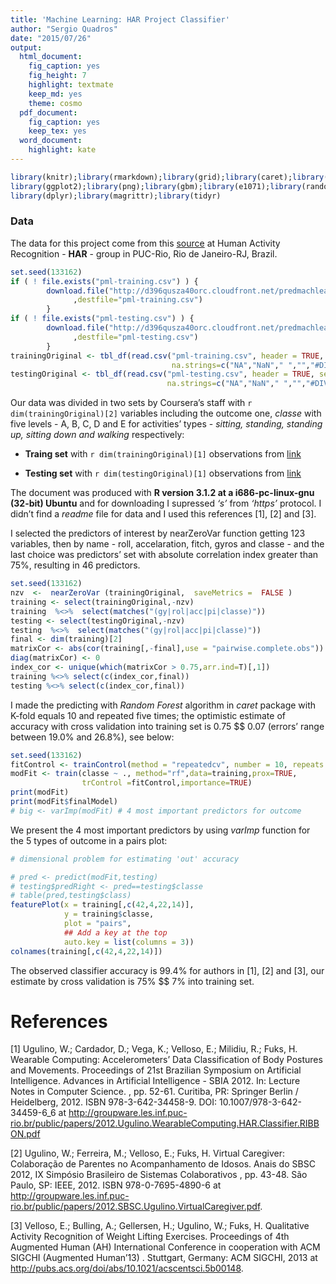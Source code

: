 ```yaml
---
title: 'Machine Learning: HAR Project Classifier'
author: "Sergio Quadros"
date: "2015/07/26"
output:
  html_document:
    fig_caption: yes
    fig_height: 7
    highlight: textmate
    keep_md: yes
    theme: cosmo
  pdf_document:
    fig_caption: yes
    keep_tex: yes
  word_document:
    highlight: kate
---
```


```r
library(knitr);library(rmarkdown);library(grid);library(caret);library(xtable)
library(ggplot2);library(png);library(gbm);library(e1071);library(randomForest)
library(dplyr);library(magrittr);library(tidyr)
```

### Data 

The data for this project come from this [source](http://groupware.les.inf.puc-rio.br/har) at Human Activity Recognition - **HAR** - group in PUC-Rio, Rio de Janeiro-RJ, Brazil.

```r
set.seed(133162)
if ( ! file.exists("pml-training.csv") ) {
        download.file("http://d396qusza40orc.cloudfront.net/predmachlearn/pml-training.csv"
              ,destfile="pml-training.csv")
        }
if ( ! file.exists("pml-testing.csv") ) {
        download.file("http://d396qusza40orc.cloudfront.net/predmachlearn/pml-training.csv"
              ,destfile="pml-testing.csv")
        }
trainingOriginal <- tbl_df(read.csv("pml-training.csv", header = TRUE, sep = ",",
                                    na.strings=c("NA","NaN"," ","","#DIV/0!")))
testingOriginal <- tbl_df(read.csv("pml-testing.csv", header = TRUE, sep = ",",
                                   na.strings=c("NA","NaN"," ","","#DIV/0!")))
```

Our data was divided in two sets by Coursera's staff with `r dim(trainingOriginal)[2]` variables including the outcome one, _classe_ with five levels - A, B, C, D and E for activities' types - _sitting, standing, standing up, sitting down and walking_ respectively:

*    **Traing set** with `r dim(trainingOriginal)[1]` observations from [link](https://d396qusza40orc.cloudfront.net/predmachlearn/pml-training.csv) 

*    **Testing set** with `r dim(testingOriginal)[1]` observations from [link](https://d396qusza40orc.cloudfront.net/predmachlearn/pml-testing.csv)

The document was produced with **R version 3.1.2 at a i686-pc-linux-gnu (32-bit) Ubuntu** and for downloading I supressed _'s'_ from _'https'_ protocol. I didn't find a _readme_ file for data and I used this references [1], [2] and [3].  

I selected the predictors of interest by nearZeroVar function getting 123 variables, then by name - roll, accelaration, fitch, gyros and classe - and the last choice was predictors' set with absolute correlation index greater than 75%, resulting in 46 predictors.

```r
set.seed(133162)
nzv  <-  nearZeroVar (trainingOriginal,  saveMetrics =  FALSE )
training <- select(trainingOriginal,-nzv)
training  %<>%  select(matches("(gy|rol|acc|pi|classe)"))
testing <- select(testingOriginal,-nzv)
testing  %<>%  select(matches("(gy|rol|acc|pi|classe)"))
final <- dim(training)[2]
matrixCor <- abs(cor(training[,-final],use = "pairwise.complete.obs"))
diag(matrixCor) <- 0
index_cor <- unique(which(matrixCor > 0.75,arr.ind=T)[,1])
training %<>% select(c(index_cor,final))
testing %<>% select(c(index_cor,final))
```

I made the predicting with _Random Forest_ algorithm in _caret_ package with K-fold equals 10 and repeated five times; the optimistic estimate of accuracy with cross validation into training set is 0.75 $\pm $ 0.07 (errors' range between 19.0% and 26.8%), see below:

```r
set.seed(133162)
fitControl <- trainControl(method = "repeatedcv", number = 10, repeats = 5)
modFit <- train(classe ~ ., method="rf",data=training,prox=TRUE,
                trControl =fitControl,importance=TRUE)
print(modFit)
print(modFit$finalModel)
# big <- varImp(modFit) # 4 most important predictors for outcome
```

We present the 4 most important predictors by using _varImp_ function for the 5 types of outcome in a pairs plot:

```r
# dimensional problem for estimating 'out' accuracy

# pred <- predict(modFit,testing)
# testing$predRight <- pred==testing$classe
# table(pred,testing$class)
featurePlot(x = training[,c(42,4,22,14)],
            y = training$classe,
            plot = "pairs",
            ## Add a key at the top
            auto.key = list(columns = 3))
colnames(training[,c(42,4,22,14)])
```

The observed classifier accuracy is 99.4% for authors in [1], [2] and [3], our estimate by cross validation is 75% $\pm $ 7% into training set.

# References  

  [1]  Ugulino, W.; Cardador, D.; Vega, K.; Velloso, E.; Milidiu, R.; Fuks, H. Wearable Computing: Accelerometers' Data Classification of Body Postures and Movements. Proceedings of 21st Brazilian Symposium on Artificial Intelligence. Advances in Artificial Intelligence - SBIA 2012. In: Lecture Notes in Computer Science. , pp. 52-61. Curitiba, PR: Springer Berlin / Heidelberg, 2012. ISBN 978-3-642-34458-9. DOI: 10.1007/978-3-642-34459-6_6 at [http://groupware.les.inf.puc-rio.br/public/papers/2012.Ugulino.WearableComputing.HAR.Classifier.RIBBON.pdf](http://groupware.les.inf.puc-rio.br/public/papers/2012.Ugulino.WearableComputing.HAR.Classifier.RIBBON.pdf)  
  
  [2]  Ugulino, W.; Ferreira, M.; Velloso, E.; Fuks, H. Virtual Caregiver: Colaboração de Parentes no Acompanhamento de Idosos. Anais do SBSC 2012, IX Simpósio Brasileiro de Sistemas Colaborativos , pp. 43-48. São Paulo, SP: IEEE, 2012. ISBN 978-0-7695-4890-6 at [http://groupware.les.inf.puc-rio.br/public/papers/2012.SBSC.Ugulino.VirtualCaregiver.pdf](http://groupware.les.inf.puc-rio.br/public/papers/2012.SBSC.Ugulino.VirtualCaregiver.pdf).  
  
  [3]  Velloso, E.; Bulling, A.; Gellersen, H.; Ugulino, W.; Fuks, H. Qualitative Activity Recognition of Weight Lifting Exercises. Proceedings of 4th Augmented Human (AH) International Conference in cooperation with ACM SIGCHI (Augmented Human'13) . Stuttgart, Germany: ACM SIGCHI, 2013 at [http://pubs.acs.org/doi/abs/10.1021/acscentsci.5b00148](http://pubs.acs.org/doi/abs/10.1021/acscentsci.5b00148).  
